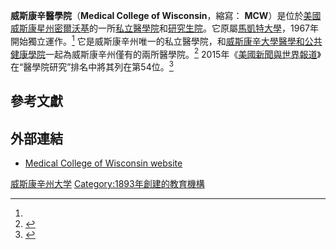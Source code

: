 {{Infobox University
|name = Medical College of Wisconsin
|image_name = Children's Hospital of Wisconsin and Froedtert, two teaching hospitals affiliated with MCW.JPG
|image_size     =
|latin_name     = 
|motto          = 
|established = 1893
|type = [[私立大學|私立]][[醫學院|醫學院]]和[[研究生院|研究生院]]
|president      = John R. Raymond
 |city = [[密爾沃基|密爾沃基]]
|state=[[威斯康星州|威斯康星州]]
|country=[[美國|美國]]
|coor           = {{coord|43|2|41|N|88|1|21|W|display=inline,title|type:edu}}
|undergrad      = 
|postgrad       = 1,260<ref name=Facts>{{cite web|title=Facts about MCW|url=http://www.mcw.edu/MCWfacts.htm|work=mcw.edu|publisher=Medical College of Wisconsin|accessdate=3 March 2013|deadurl=yes|archiveurl=https://web.archive.org/web/20130301232416/http://www.mcw.edu/MCWfacts.htm|archivedate=2013年3月1日}}</ref>
|staff          = 
|campus         = 郊區
|mascot         = 
|website        = [http://www.mcw.edu/ mcw.edu]
|endowment= 
}}

'''威斯康辛醫學院'''（'''Medical College of Wisconsin'''，縮寫： '''MCW'''）是位於[[美國|美國]][[威斯康星州|威斯康星州]][[密爾沃基|密爾沃基]]的一所[[私立大学|私立]][[醫學院|醫學院]]和[[研究生院|研究生院]]。它原屬[[馬凱特大學|馬凱特大學]]，1967年開始獨立運作。<ref name=Facts/> 它是威斯康辛州唯一的私立醫學院，和[[威斯康辛大學醫學和公共健康學院|威斯康辛大學醫學和公共健康學院]]一起為威斯康辛州僅有的兩所醫學院。<ref name=History>{{cite web|title=History of MCW|url=http://www.mcw.edu/aboutMCW/HistoryofMCW.htm|work=mcw.edu|publisher=Medical College of Wisconsin|accessdate=3 March 2013|archive-url=https://web.archive.org/web/20120602025709/http://www.mcw.edu/aboutMCW/HistoryofMCW.htm|archive-date=2012-06-02|dead-url=yes}}</ref> 2015年《[[美國新聞與世界報道|美國新聞與世界報道]]》在“醫學院研究”排名中將其列在第54位。<ref>{{cite web|title=Medical College of Wisconsin|url=http://grad-schools.usnews.rankingsandreviews.com/best-graduate-schools/top-medical-schools/medical-college-of-wisconsin-04125|publisher=U.S. News and World Report|accessdate=2015-03-17|archive-date=2016-09-09|archive-url=https://web.archive.org/web/20160909001147/http://grad-schools.usnews.rankingsandreviews.com/best-graduate-schools/top-medical-schools/medical-college-of-wisconsin-04125|dead-url=no}}</ref>

==參考文獻==
{{reflist|30em}}

==外部連結==
*[http://www.mcw.edu/ Medical College of Wisconsin website] {{Wayback|url=http://www.mcw.edu/ |date=20210308065449 }}

{{威斯康星州的學院和大學}}

[[Category:威斯康辛州大学|]]
[[Category:1893年創建的教育機構|Category:1893年創建的教育機構]]